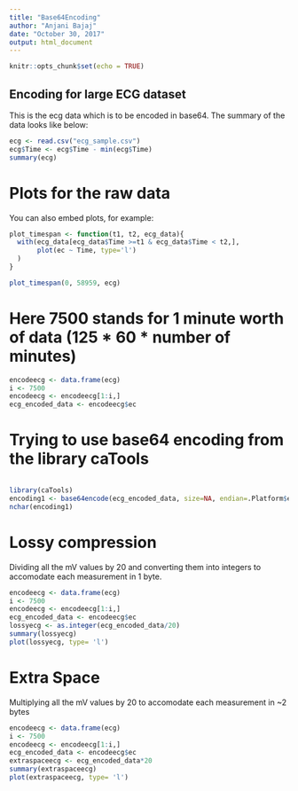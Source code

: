 ```yaml
---
title: "Base64Encoding"
author: "Anjani Bajaj"
date: "October 30, 2017"
output: html_document
---
```


```r
knitr::opts_chunk$set(echo = TRUE)
```

## Encoding for large ECG dataset

This is the ecg data which is to be encoded in base64. The summary of the data looks like below:

```r
ecg <- read.csv("ecg_sample.csv")
ecg$Time <- ecg$Time - min(ecg$Time)              
summary(ecg)
```

# Plots for the raw data

You can also embed plots, for example:

```r
plot_timespan <- function(t1, t2, ecg_data){
  with(ecg_data[ecg_data$Time >=t1 & ecg_data$Time < t2,],
       plot(ec ~ Time, type='l')
  )
}

plot_timespan(0, 58959, ecg)
```

# Here 7500 stands for 1 minute worth of data (125 * 60 * number of minutes)
```r
encodeecg <- data.frame(ecg)
i <- 7500
encodeecg <- encodeecg[1:i,]
ecg_encoded_data <- encodeecg$ec
```
# Trying to use base64 encoding from the library caTools
```
```
```r
library(caTools)
encoding1 <- base64encode(ecg_encoded_data, size=NA, endian=.Platform$endian)
nchar(encoding1)
```

# Lossy compression 
Dividing all the mV values by 20 and converting them into integers to accomodate each measurement in 1 byte.
```r
encodeecg <- data.frame(ecg)
i <- 7500
encodeecg <- encodeecg[1:i,]
ecg_encoded_data <- encodeecg$ec
lossyecg <- as.integer(ecg_encoded_data/20)
summary(lossyecg)
plot(lossyecg, type= 'l')
```

# Extra Space
Multiplying all the mV values by 20 to accomodate each measurement in ~2 bytes
```r
encodeecg <- data.frame(ecg)
i <- 7500
encodeecg <- encodeecg[1:i,]
ecg_encoded_data <- encodeecg$ec
extraspaceecg <- ecg_encoded_data*20
summary(extraspaceecg)
plot(extraspaceecg, type= 'l')
```

